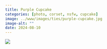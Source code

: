 ```yaml
---
title: Purple Cupcake
categories: [photo, corset, nsfw, cupcake]
image: ../www/images/ties/purple-cupcake.jpg
image-alt: ""
date: 2024-08-10
---
```


![](../www/images/ties/purple-cupcake.jpg)

